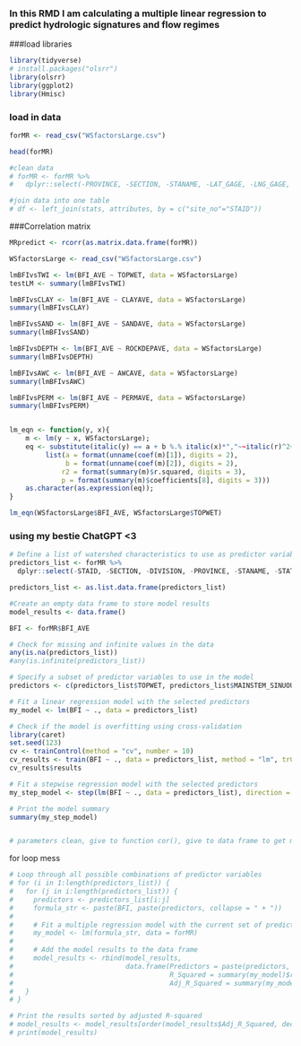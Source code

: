 ### In this RMD I am calculating a multiple linear regression to predict hydrologic signatures and flow regimes

###load libraries
```r
library(tidyverse)
# install.packages("olsrr")
library(olsrr)
library(ggplot2)
library(Hmisc)

```

### load in data
```r
forMR <- read_csv("WSfactorsLarge.csv")

head(forMR)

#clean data
# forMR <- forMR %>%
#   dplyr::select(-PROVINCE, -SECTION, -STANAME, -LAT_GAGE, -LNG_GAGE, -STATE, -geometry,-STAIDnum, -DIVISION, -...1)

#join data into one table
# df <- left_join(stats, attributes, by = c("site_no"="STAID"))
```
###Correlation matrix
```r


MRpredict <- rcorr(as.matrix.data.frame(forMR))

```




```r
WSfactorsLarge <- read_csv("WSfactorsLarge.csv")

lmBFIvsTWI <- lm(BFI_AVE ~ TOPWET, data = WSfactorsLarge)
testLM <- summary(lmBFIvsTWI)

lmBFIvsCLAY <- lm(BFI_AVE ~ CLAYAVE, data = WSfactorsLarge)
summary(lmBFIvsCLAY)

lmBFIvsSAND <- lm(BFI_AVE ~ SANDAVE, data = WSfactorsLarge)
summary(lmBFIvsSAND)

lmBFIvsDEPTH <- lm(BFI_AVE ~ ROCKDEPAVE, data = WSfactorsLarge)
summary(lmBFIvsDEPTH)

lmBFIvsAWC <- lm(BFI_AVE ~ AWCAVE, data = WSfactorsLarge)
summary(lmBFIvsAWC)

lmBFIvsPERM <- lm(BFI_AVE ~ PERMAVE, data = WSfactorsLarge)
summary(lmBFIvsPERM)


lm_eqn <- function(y, x){
    m <- lm(y ~ x, WSfactorsLarge);
    eq <- substitute(italic(y) == a + b %.% italic(x)*","~~italic(r)^2~"="~r2*","~~italic("p")~"="~p, 
         list(a = format(unname(coef(m)[1]), digits = 2),
              b = format(unname(coef(m)[2]), digits = 2),
             r2 = format(summary(m)$r.squared, digits = 3),
             p = format(summary(m)$coefficients[8], digits = 3)))
    as.character(as.expression(eq));
}

lm_eqn(WSfactorsLarge$BFI_AVE, WSfactorsLarge$TOPWET)

```

### using my bestie ChatGPT <3
```r
# Define a list of watershed characteristics to use as predictor variables
predictors_list <- forMR %>%
  dplyr::select(-STAID, -SECTION, -DIVISION, -PROVINCE, -STANAME, -STATE, -X26, -GEOL_HUNT_DOM_DESC, -GEOL_REEDBUSH_DOM, -GEOL_REEDBUSH_DOM_PCT, -PERDUN, -PERHOR, MAINSTEM_SINUOUSITY, -CONTACT, -RUNAVE7100, -PPTAVG_BASIN, -T_AVG_BASIN, -PET, -LAT_GAGE, -LNG_GAGE, -geometry, -RRMEAN, -RRMEDIAN, -Flashiness, -Mean, -NinetiethP, -TenthP, -gauge_id, -stream_elas, -BFI_AVE, -geol_1st_class, -geol_2nd_class)

predictors_list <- as.list.data.frame(predictors_list)

#Create an empty data frame to store model results
model_results <- data.frame()

BFI <- forMR$BFI_AVE

# Check for missing and infinite values in the data
any(is.na(predictors_list))
#any(is.infinite(predictors_list))

# Specify a subset of predictor variables to use in the model
predictors <- c(predictors_list$TOPWET, predictors_list$MAINSTEM_SINUOUSITY, predictors_list$HGC, predictors_list$HGVAR, predictors_list$HGVAR)

# Fit a linear regression model with the selected predictors
my_model <- lm(BFI ~ ., data = predictors_list)

# Check if the model is overfitting using cross-validation
library(caret)
set.seed(123)
cv <- trainControl(method = "cv", number = 10)
cv_results <- train(BFI ~ ., data = predictors_list, method = "lm", trControl = cv)
cv_results$results

# Fit a stepwise regression model with the selected predictors
my_step_model <- step(lm(BFI ~ ., data = predictors_list), direction = "both")

# Print the model summary
summary(my_step_model)


# parameters clean, give to function cor(), give to data frame to get matrix, take out related above .7, iterative and keep going until you don't want to anymore 

```
for loop mess
```r

# Loop through all possible combinations of predictor variables
# for (i in 1:length(predictors_list)) {
#   for (j in i:length(predictors_list)) {
#     predictors <- predictors_list[i:j]
#     formula_str <- paste(BFI, paste(predictors, collapse = " + "))
# 
#     # Fit a multiple regression model with the current set of predictor variables
#     my_model <- lm(formula_str, data = forMR)
# 
#     # Add the model results to the data frame
#     model_results <- rbind(model_results,
#                            data.frame(Predictors = paste(predictors, collapse = ", "),
#                                       R_Squared = summary(my_model)$r.squared,
#                                       Adj_R_Squared = summary(my_model)$adj.r.squared))
#   }
# }

# Print the results sorted by adjusted R-squared
# model_results <- model_results[order(model_results$Adj_R_Squared, decreasing = TRUE),]
# print(model_results)
```

